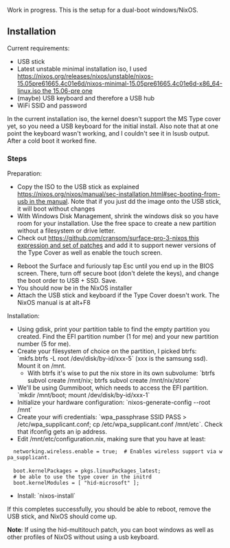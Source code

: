 Work in progress. This is the setup for a dual-boot windows/NixOS. 

== Installation ==

Current requirements:
* USB stick
* Latest unstable minimal installation iso, I used [[https://nixos.org/releases/nixos/unstable/nixos-15.05pre61665.4c01e6d/nixos-minimal-15.05pre61665.4c01e6d-x86_64-linux.iso the 15.06-pre one]]
* (maybe) USB keyboard and therefore a USB hub
* WiFi SSID and password

In the current installation iso, the kernel doesn't support the MS Type cover yet, so you need a USB keyboard for the initial install. Also note that at one point the keyboard wasn't working, and I couldn't see it in lsusb output. After a cold boot it worked fine.

=== Steps ===

Preparation:
* Copy the ISO to the USB stick as explained [[https://nixos.org/nixos/manual/sec-installation.html#sec-booting-from-usb in the manual]]. Note that if you just dd the image onto the USB stick, it will boot without changes
* With Windows Disk Management, shrink the windows disk so you have room for your installation. Use the free space to create a new partition without a filesystem or drive letter.
* Check out [[https://github.com/cransom/surface-pro-3-nixos this expression and set of patches]] and add it to support newer versions of the Type Cover as well as enable the touch screen.

* Reboot the Surface and furiously tap Esc until you end up in the BIOS screen. There, turn off secure boot (don't delete the keys), and change the boot order to USB + SSD. Save.
* You should now be in the NixOS installer
* Attach the USB stick and keyboard if the Type Cover doesn't work. The NixOS manual is at alt+F8

Installation:
* Using gdisk, print your partition table to find the empty partition you created. Find the EFI partition number (1 for me) and your new partition number (5 for me).
* Create your filesystem of choice on the partition, I picked btrfs: `mkfs.btrfs -L root /dev/disk/by-id/xxx-5` (xxx is the samsung ssd). Mount it on /mnt.
** With btrfs it's wise to put the nix store in its own subvolume: `btrfs subvol create /mnt/nix; btrfs subvol create /mnt/nix/store`
* We'll be using Gummiboot, which needs to access the EFI partition. `mkdir /mnt/boot; mount /dev/disk/by-id/xxx-1`
* Initialize your hardware configuration: `nixos-generate-config --root /mnt`
* Create your wifi credentials: `wpa_passphrase SSID PASS > /etc/wpa_supplicant.conf; cp /etc/wpa_supplicant.conf /mnt/etc`. Check that ifconfig gets an ip address.
* Edit /mnt/etc/configuration.nix, making sure that you have at least:
   <nowiki>networking.wireless.enable = true;  # Enables wireless support via wpa_supplicant.

  boot.kernelPackages = pkgs.linuxPackages_latest;
  # be able to use the type cover in the initrd
  boot.kernelModules = [ "hid-microsoft" ];</nowiki>
* Install: `nixos-install`

If this completes successfully, you should be able to reboot, remove the USB stick, and NixOS should come up.

'''Note''': If using the hid-multitouch patch, you can boot windows as well as other profiles of NixOS without using a usb keyboard.
